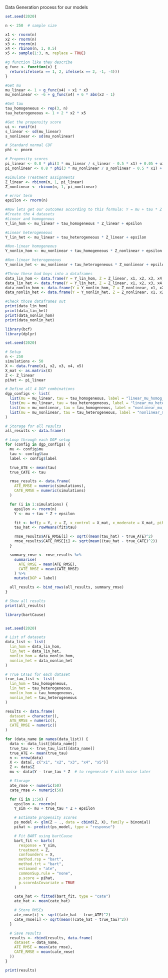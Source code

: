 Data Generation process for our models

```r
set.seed(2020)

n <- 250  # sample size

x1 <- rnorm(n)
x2 <- rnorm(n)
x3 <- rnorm(n)
x4 <- rbinom(n, 1, 0.5)
x5 <- sample(1:3, n, replace = TRUE)
```

```r
#g function like they describe
g_func <- function(x) {
  return(ifelse(x == 1, 2, ifelse(x == 2, -1, -4)))
}
```

```r
#Get mu
mu_linear <- 1 + g_func(x4) + x1 * x3
mu_nonlinear <- -6 + g_func(x4) + 6 * abs(x3 - 1)
```

```r
#Get tau
tau_homogeneous <- rep(3, n)
tau_heterogeneous <- 1 + 2 * x2 * x5
```

```r
#Get the propensity score
ui <- runif(n)
s_linear <- sd(mu_linear)
s_nonlinear <- sd(mu_nonlinear)

# Standard normal CDF
phi <- pnorm

# Propensity scores
pi_linear <- 0.8 * phi(3 * mu_linear / s_linear - 0.5 * x1) + 0.05 + ui / 10
pi_nonlinear <- 0.8 * phi(3 * mu_nonlinear / s_nonlinear - 0.5 * x1) + 0.05 + ui / 10
```

```r
#Simulate Treatment assignments
Z_linear <- rbinom(n, 1, pi_linear)
Z_nonlinear <- rbinom(n, 1, pi_nonlinear)

# error term
epsilon <- rnorm(n)
```

```r
#Now lets get our outcomes according to this formula: Y = mu + tau * Z + rnorm(n)
#Create the 4 datasets
#Linear and homogenous
Y_lin_hom <- mu_linear + tau_homogeneous * Z_linear + epsilon

#Linear heterogeneous
Y_lin_het <- mu_linear + tau_heterogeneous * Z_linear + epsilon

#Non-linear homogeneous
Y_nonlin_hom <- mu_nonlinear + tau_homogeneous * Z_nonlinear + epsilon

#Non-linear heterogeneous
Y_nonlin_het <- mu_nonlinear + tau_heterogeneous * Z_nonlinear + epsilon
```

```r
#Throw these bad boys into a dataframes
data_lin_hom <- data.frame(Y = Y_lin_hom, Z = Z_linear, x1, x2, x3, x4, x5)
data_lin_het <- data.frame(Y = Y_lin_het, Z = Z_linear, x1, x2, x3, x4, x5)
data_nonlin_hom <- data.frame(Y = Y_nonlin_hom, Z = Z_nonlinear, x1, x2, x3, x4, x5)
data_nonlin_het <- data.frame(Y = Y_nonlin_het, Z = Z_nonlinear, x1, x2, x3, x4, x5)
```

```r
#Check those dataframes out
print(data_lin_hom)
print(data_lin_het)
print(data_nonlin_hom)
print(data_nonlin_het)
```


```r
library(bcf)
library(dplyr)

set.seed(2020)

# Setup
n <- 250
simulations <- 50
X <- data.frame(x1, x2, x3, x4, x5)
X_mat <- as.matrix(X)
Z <- Z_linear
pihat <- pi_linear

# Define all 4 DGP combinations
dgp_configs <- list(
  list(mu = mu_linear, tau = tau_homogeneous, label = "linear_mu_homog_tau"),
  list(mu = mu_linear, tau = tau_heterogeneous, label = "linear_mu_heterog_tau"),
  list(mu = mu_nonlinear, tau = tau_homogeneous, label = "nonlinear_mu_homog_tau"),
  list(mu = mu_nonlinear, tau = tau_heterogeneous, label = "nonlinear_mu_heterog_tau")
)

# Storage for all results
all_results <- data.frame()

# Loop through each DGP setup
for (config in dgp_configs) {
  mu <- config$mu
  tau <- config$tau
  label <- config$label

  true_ATE <- mean(tau)
  true_CATE <- tau

  rmse_results <- data.frame(
    ATE_RMSE = numeric(simulations),
    CATE_RMSE = numeric(simulations)
  )

  for (i in 1:simulations) {
    epsilon <- rnorm(n)
    Y <- mu + tau * Z + epsilon

    fit <- bcf(y = Y, z = Z, x_control = X_mat, x_moderate = X_mat, pihat = pihat)
    tau_hat <- rowMeans(fit$tau)

    rmse_results$ATE_RMSE[i] <- sqrt((mean(tau_hat) - true_ATE)^2)
    rmse_results$CATE_RMSE[i] <- sqrt(mean((tau_hat - true_CATE)^2))
  }

  summary_rmse <- rmse_results %>%
    summarise(
      ATE_RMSE = mean(ATE_RMSE),
      CATE_RMSE = mean(CATE_RMSE)
    ) %>%
    mutate(DGP = label)

  all_results <- bind_rows(all_results, summary_rmse)
}

# Show all results
print(all_results)
```

```r
library(bartCause)


set.seed(2020)

# List of datasets
data_list <- list(
  lin_hom = data_lin_hom,
  lin_het = data_lin_het,
  nonlin_hom = data_nonlin_hom,
  nonlin_het = data_nonlin_het
)

# True CATEs for each dataset
true_tau_list <- list(
  lin_hom = tau_homogeneous,
  lin_het = tau_heterogeneous,
  nonlin_hom = tau_homogeneous,
  nonlin_het = tau_heterogeneous
)

results <- data.frame(
  dataset = character(),
  ATE_RMSE = numeric(),
  CATE_RMSE = numeric()
)

for (data_name in names(data_list)) {
  data <- data_list[[data_name]]
  true_tau <- true_tau_list[[data_name]]
  true_ATE <- mean(true_tau)
  n <- nrow(data)
  X <- data[, c("x1", "x2", "x3", "x4", "x5")]
  Z <- data$Z
  mu <- data$Y - true_tau * Z  # to regenerate Y with noise later

  # Storage
  ate_rmse <- numeric(50)
  cate_rmse <- numeric(50)

  for (i in 1:50) {
    epsilon <- rnorm(n)
    Y_sim <- mu + true_tau * Z + epsilon

    # Estimate propensity scores
    ps_model <- glm(Z ~ ., data = cbind(Z, X), family = binomial)
    pihat <- predict(ps_model, type = "response")

    # Fit BART using bartCause
    bart_fit <- bartc(
      response = Y_sim,
      treatment = Z,
      confounders = X,
      method.rsp = "bart",
      method.trt = "bart",  
      estimand = "ate",
      commonSup.rule = "none",
      p.score = pihat,
      p.scoreAsCovariate = TRUE
    )

    cate_hat <- fitted(bart_fit, type = "cate")
    ate_hat <- mean(cate_hat)

    # Store RMSEs
    ate_rmse[i] <- sqrt((ate_hat - true_ATE)^2)
    cate_rmse[i] <- sqrt(mean((cate_hat - true_tau)^2))
  }

  # Save results
  results <- rbind(results, data.frame(
    dataset = data_name,
    ATE_RMSE = mean(ate_rmse),
    CATE_RMSE = mean(cate_rmse)
  ))
}

print(results)
```



 

